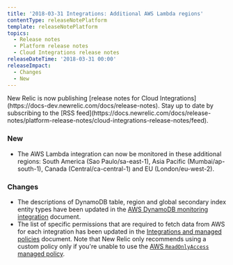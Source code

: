 ```yaml
---
title: '2018-03-31 Integrations: Additional AWS Lambda regions'
contentType: releaseNotePlatform
template: releaseNotePlatform
topics:
  - Release notes
  - Platform release notes
  - Cloud Integrations release notes
releaseDateTime: '2018-03-31 00:00'
releaseImpact:
  - Changes
  - New
---
```


<Callout variant="tip">
  New Relic is now publishing [release notes for Cloud Integrations](https://docs-dev.newrelic.com/docs/release-notes). Stay up to date by subscribing to the [RSS feed](https://docs.newrelic.com/docs/release-notes/platform-release-notes/cloud-integrations-release-notes/feed).
</Callout>

### New

* The AWS Lambda integration can now be monitored in these additional regions: South America (Sao Paulo/sa-east-1), Asia Pacific (Mumbai/ap-south-1), Canada (Central/ca-central-1) and EU (London/eu-west-2).

### Changes

* The descriptions of DynamoDB table, region and global secondary index entity types have been updated in the [AWS DynamoDB monitoring integration](https://docs.newrelic.com/docs/integrations/amazon-integrations/aws-integrations-list/aws-dynamodb-monitoring-integration) document.
* The list of specific permissions that are required to fetch data from AWS for each integration has been updated in the [Integrations and managed policies](http://docs.newrelic.com/docs/integrations/amazon-integrations/getting-started/integrations-managed-policies) document. Note that New Relic only recommends using a custom policy only if you're unable to use the [AWS `ReadOnlyAccess` managed policy](http://docs.aws.amazon.com/IAM/latest/UserGuide/access_policies_managed-vs-inline.html#aws-managed-policies).
